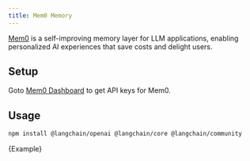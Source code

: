 ```yaml
---
title: Mem0 Memory
---
```


[Mem0](https://github.com/mem0ai/mem0) is a self-improving memory layer for LLM applications, enabling personalized AI experiences that save costs and delight users.

## Setup

Goto [Mem0 Dashboard](https://app.mem0.ai) to get API keys for Mem0.

## Usage



<IntegrationInstallTooltip></IntegrationInstallTooltip>

```bash npm2yarn
npm install @langchain/openai @langchain/core @langchain/community
```

<CodeBlock language="typescript">{Example}</CodeBlock>
